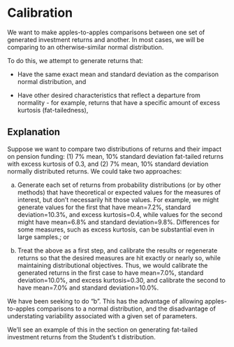 # Calibration

We want to make apples-to-apples comparisons between one set of generated investment returns and another. In most cases, we will be comparing to an otherwise-similar normal distribution.

To do this, we attempt to generate returns that:
    
-   Have the same exact mean and standard deviation as the comparison normal distribution, and

-   Have other desired characteristics that reflect a departure from normality - for example, returns that have a specific amount of excess kurtosis (fat-tailedness),
        
## Explanation

Suppose we want to compare two distributions of returns and their impact on pension funding: (1) 7% mean, 10% standard deviation fat-tailed returns with excess kurtosis of 0.3, and (2) 7% mean, 10% standard deviation normally distributed returns. We could take two approaches:
        
  (a) Generate each set of returns from probability distributions (or by other methods) that have theoretical or expected values for the measures of interest, but don't necessarily hit those values. For example, we might generate values for the first that have mean=7.2%, standard deviation=10.3%, and excess kurtosis=0.4, while values for the second might have mean=6.8% and standard deviation=9.8%. Differences for some measures, such as excess kurtosis, can be substantial even in large samples.; or
          
  (b) Treat the above as a first step, and calibrate the results or regenerate returns so that the desired measures are hit exactly or nearly so, while maintaining distributional objectives. Thus, we would calibrate the generated returns in the first case to have mean=7.0%, standard deviation=10.0%, and excess kurtosis=0.30, and calibrate the second to have mean=7.0% and standard deviation=10.0%.
        
We have been seeking to do "b". This has the advantage of allowing apples-to-apples comparisons to a normal distribution, and the disadvantage of understating variability associated with a given set of parameters.

We'll see an example of this in the section on generating fat-tailed investment returns from the Student's t distribution.



